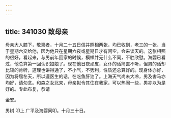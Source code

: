 ```yaml
---
---
---
```

title: 341030 致母亲
---




母亲大人膝下，敬禀者，十月二十五日信并照相两张，均已收到，老三的一张，当于星期六交给他，因为他只在星期六夜或星期日才有闲空，会来谈天的。这张相照的很好，看起来，与男前年回家的时候，模样并无什么不同，不胜欣慰。海婴已看过，他总算第一回认识娘娘了。现在他日夜顽皮，女仆的话简直不听，但男的话却比较的肯听，道理也讲得通了，不小气，不势利，性质还总算好的。现身体亦好，因为将届冬天，所以遵医生的话，在吃鱼肝油了。上海天气尚未大冷，男及害马亦均好，请勿念。和森之女北来，母亲拟令其住在我家，可以热闹一些，男亦以为是好的。专此布复，恭请

金安。

男树 叩上 广平及海婴同叩。十月三十日。